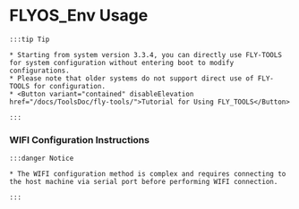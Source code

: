 # FLYOS_Env Usage

    :::tip Tip

    * Starting from system version 3.3.4, you can directly use FLY-TOOLS for system configuration without entering boot to modify configurations.
    * Please note that older systems do not support direct use of FLY-TOOLS for configuration.
    * <Button variant="contained" disableElevation href="/docs/ToolsDoc/fly-tools/">Tutorial for Using FLY_TOOLS</Button>

    :::
        
### WIFI Configuration Instructions

    :::danger Notice

    * The WIFI configuration method is complex and requires connecting to the host machine via serial port before performing WIFI connection.

    :::